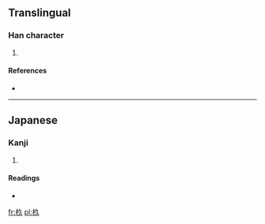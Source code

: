 ==Translingual==

===Han character===
{{Han char|rn=75|rad=木|as=03|sn=7|four=|canj=木弓人 (DNO), X木弓人 (XDNO)}}

# {{defn|Han|sort=木03}}

====References====
* {{Han ref|kx=0513.011|hdz=21161.091|uh=6766|ud=26470}}

----

==Japanese==

===Kanji===
{{ja-kanji|grade=|rs=木03}}

# {{defn|Japanese|sort=木03}}

====Readings====
* {{ja-readings|on=|kun=[[すぎ]] (sugi)}}

[[fr:杦]]
[[pl:杦]]